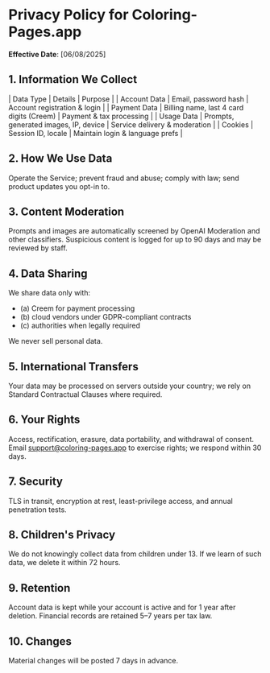 # Privacy Policy for Coloring-Pages.app

**Effective Date**: [06/08/2025]

## 1. Information We Collect

| Data Type | Details | Purpose |
| Account Data | Email, password hash | Account registration & login |
| Payment Data | Billing name, last 4 card digits (Creem) | Payment & tax processing |
| Usage Data | Prompts, generated images, IP, device | Service delivery & moderation |
| Cookies | Session ID, locale | Maintain login & language prefs |

## 2. How We Use Data
Operate the Service; prevent fraud and abuse; comply with law; send product updates you opt-in to.

## 3. Content Moderation
Prompts and images are automatically screened by OpenAI Moderation and other classifiers. Suspicious content is logged for up to 90 days and may be reviewed by staff.

## 4. Data Sharing
We share data only with:
- (a) Creem for payment processing
- (b) cloud vendors under GDPR-compliant contracts
- (c) authorities when legally required

We never sell personal data.

## 5. International Transfers
Your data may be processed on servers outside your country; we rely on Standard Contractual Clauses where required.

## 6. Your Rights
Access, rectification, erasure, data portability, and withdrawal of consent. Email support@coloring-pages.app to exercise rights; we respond within 30 days.

## 7. Security
TLS in transit, encryption at rest, least-privilege access, and annual penetration tests.

## 8. Children's Privacy
We do not knowingly collect data from children under 13. If we learn of such data, we delete it within 72 hours.

## 9. Retention
Account data is kept while your account is active and for 1 year after deletion. Financial records are retained 5–7 years per tax law.

## 10. Changes
Material changes will be posted 7 days in advance.

